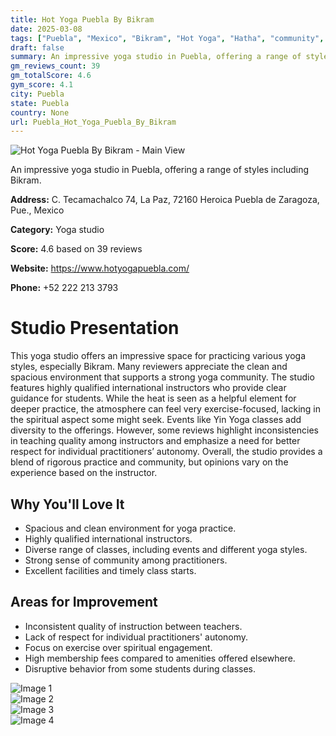 ```yaml
---
title: Hot Yoga Puebla By Bikram
date: 2025-03-08
tags: ["Puebla", "Mexico", "Bikram", "Hot Yoga", "Hatha", "community", "cleanliness", "Puebla"]  
draft: false
summary: An impressive yoga studio in Puebla, offering a range of styles including Bikram.
gm_reviews_count: 39
gm_totalScore: 4.6
gym_score: 4.1
city: Puebla
state: Puebla
country: None
url: Puebla_Hot_Yoga_Puebla_By_Bikram
---
```


<div className="aspect-[16/9] relative my-8">
  <img 
    src="https://lh5.googleusercontent.com/p/AF1QipMo2DNycuo7ZLMZ8tWIyqT5DwkDrsCTM6fvzj25=w1920-h1080-k-no"
    alt="Hot Yoga Puebla By Bikram - Main View"
    className="object-cover absolute inset-0 w-full h-full rounded-lg"
  />
</div>

An impressive yoga studio in Puebla, offering a range of styles including Bikram.

**Address:** C. Tecamachalco 74, La Paz, 72160 Heroica Puebla de Zaragoza, Pue., Mexico

**Category:** Yoga studio

**Score:** 4.6 based on 39 reviews

**Website:** https://www.hotyogapuebla.com/

**Phone:** +52 222 213 3793

# Studio Presentation

This yoga studio offers an impressive space for practicing various yoga styles, especially Bikram. Many reviewers appreciate the clean and spacious environment that supports a strong yoga community. The studio features highly qualified international instructors who provide clear guidance for students. While the heat is seen as a helpful element for deeper practice, the atmosphere can feel very exercise-focused, lacking in the spiritual aspect some might seek. Events like Yin Yoga classes add diversity to the offerings. However, some reviews highlight inconsistencies in teaching quality among instructors and emphasize a need for better respect for individual practitioners’ autonomy. Overall, the studio provides a blend of rigorous practice and community, but opinions vary on the experience based on the instructor.

## Why You'll Love It

- Spacious and clean environment for yoga practice.
- Highly qualified international instructors.
- Diverse range of classes, including events and different yoga styles.
- Strong sense of community among practitioners.
- Excellent facilities and timely class starts.

## Areas for Improvement

- Inconsistent quality of instruction between teachers.
- Lack of respect for individual practitioners' autonomy.
- Focus on exercise over spiritual engagement.
- High membership fees compared to amenities offered elsewhere.
- Disruptive behavior from some students during classes.

<div className="grid grid-cols-1 xl:grid-cols-2 gap-4 my-8">
<div className="aspect-[4/3] relative"><img src="https://lh3.googleusercontent.com/p/AF1QipNRXQmfCQ2PXwblLLp_YxGgF3soYjM2UVkq70Y1=w1920-h1080-k-no" alt="Image 1" className="object-cover absolute inset-0 w-full h-full rounded-lg" /></div>
<div className="aspect-[4/3] relative"><img src="https://lh5.googleusercontent.com/p/AF1QipP_i-tTgcYbua9JJXoEPO4phZi6BfZBgSKrAbpl=w1920-h1080-k-no" alt="Image 2" className="object-cover absolute inset-0 w-full h-full rounded-lg" /></div>
<div className="aspect-[4/3] relative"><img src="https://lh5.googleusercontent.com/p/AF1QipMRJ1DgvZzxVrN-X1RusLUD3_KQvFUIKdFQcphE=w1920-h1080-k-no" alt="Image 3" className="object-cover absolute inset-0 w-full h-full rounded-lg" /></div>
<div className="aspect-[4/3] relative"><img src="https://lh5.googleusercontent.com/p/AF1QipPrwIJjPe5kDn8VeqOe8OQkbw28Eu5ih2DqFgHo=w1920-h1080-k-no" alt="Image 4" className="object-cover absolute inset-0 w-full h-full rounded-lg" /></div>
</div>